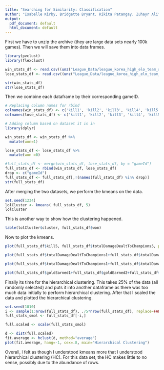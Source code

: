 ```yaml
---
title: "Searching for Similarity: Classification"
author: "Isabelle Kirby, Bridgette Bryant, Rikita Patangay, Zuhayr Ali"
output:
  pdf_document: default
  html_document: default
---
```




First we have to unzip the archive (they are large data sets nearly 100k games). Then we will save them into data frames.

```r
library(pvclust)
library(flexclust)

win_stats_df <- read.csv((unz("League_Data/league_korea_high_elo_team_stats.zip", "win_team_stats.csv")))
lose_stats_df <- read.csv((unz("League_Data/league_korea_high_elo_team_stats.zip", "lose_team_stats.csv")))

str(win_stats_df)
str(lose_stats_df)
```
Then we combine each dataframe by their corresponding gameID.
```r
# Replacing column names for rbind
colnames(win_stats_df) <- c('kill1', 'kill2', 'kill3', 'kill4', 'kill5', 'death1', 'death2', 'death3', 'death4', 'death5', 'totalDamageDealtToChampions1', 'totalDamageDealtToChampions2', 'totalDamageDealtToChampions3', 'totalDamageDealtToChampions4', 'totalDamageDealtToChampions5', 'goldEarned1', 'goldEarned2', 'goldEarned3', 'goldEarned4', 'goldEarned5', 'visionScore1', 'visionScore2', 'visionScore3', 'visionScore4', 'visionScore5', 'totalTimeCrowdControlDealt1', 'totalTimeCrowdControlDealt2', 'totalTimeCrowdControlDealt3', 'totalTimeCrowdControlDealt4', 'totalTimeCrowdControlDealt5', 'gameId')
colnames(lose_stats_df) <- c('kill1', 'kill2', 'kill3', 'kill4', 'kill5', 'death1', 'death2', 'death3', 'death4', 'death5', 'totalDamageDealtToChampions1', 'totalDamageDealtToChampions2', 'totalDamageDealtToChampions3', 'totalDamageDealtToChampions4', 'totalDamageDealtToChampions5', 'goldEarned1', 'goldEarned2', 'goldEarned3', 'goldEarned4', 'goldEarned5', 'visionScore1', 'visionScore2', 'visionScore3', 'visionScore4', 'visionScore5', 'totalTimeCrowdControlDealt1', 'totalTimeCrowdControlDealt2', 'totalTimeCrowdControlDealt3', 'totalTimeCrowdControlDealt4', 'totalTimeCrowdControlDealt5', 'gameId')

# Adding column based on dataset it is in
library(dplyr)

win_stats_df <- win_stats_df %>%
  mutate(won=1)

lose_stats_df <- lose_stats_df %>%
  mutate(won =0)

#full_stats_df <- merge(win_stats_df, lose_stats_df, by = "gameId")
full_stats_df <- rbind(win_stats_df, lose_stats_df)
drop <- c("gameId")
full_stats_df <- full_stats_df[,!(names(full_stats_df) %in% drop)]
str(full_stats_df)
```
After merging the two datasets, we perform the kmeans on the data.
```r
set.seed(1234)
lolCluster <- kmeans( full_stats_df, 5)
lolCluster
```
This is another way to show how the clustering happened.
```r
table(lolCluster$cluster, full_stats_df$won)
```
Now to plot the kmeans.
```r
plot(full_stats_df$kill5, full_stats_df$totalDamageDealtToChampions5, pch=21, bg=c("red", "orange", "yellow" , "green", "blue" )[unclass(lolCluster$cluster)], main="League of Legends Dataset")

plot(full_stats_df$totalDamageDealtToChampions1+full_stats_df$totalDamageDealtToChampions2+full_stats_df$totalDamageDealtToChampions3+full_stats_df$totalDamageDealtToChampions4+full_stats_df$totalDamageDealtToChampions5, full_stats_df$kill1+full_stats_df$kill2+full_stats_df$kill3+full_stats_df$kill4+full_stats_df$kill5, pch=21, bg=c("red", "orange", "yellow" , "green", "blue" )[unclass(lolCluster$cluster)], main="League of Legends Dataset")

plot(full_stats_df$totalDamageDealtToChampions1+full_stats_df$totalDamageDealtToChampions2+full_stats_df$totalDamageDealtToChampions3+full_stats_df$totalDamageDealtToChampions4+full_stats_df$totalDamageDealtToChampions5, full_stats_df$totalTimeCrowdControlDealt1+full_stats_df$totalTimeCrowdControlDealt2+full_stats_df$totalTimeCrowdControlDealt3+full_stats_df$totalTimeCrowdControlDealt4+full_stats_df$totalTimeCrowdControlDealt5, pch=21, bg=c("red", "orange", "yellow" , "green", "blue" )[unclass(lolCluster$cluster)], main="League of Legends Dataset")

plot(full_stats_df$goldEarned1+full_stats_df$goldEarned2+full_stats_df$goldEarned3+full_stats_df$goldEarned4+full_stats_df$goldEarned5, full_stats_df$visionScore1+full_stats_df$visionScore2+full_stats_df$visionScore3+full_stats_df$visionScore4+full_stats_df$visionScore5, pch=21, bg=c("red", "orange", "yellow" , "green", "blue" )[unclass(lolCluster$cluster)], main="League of Legends Dataset")

```

Finally its time for the hierarchical clustering. This takes 25% of the data (all randomly selected) and puts it into another dataframe as there was too much data initially to perform hierarchical clustering. After that I scaled the data and plotted the hierarchical clustering.
```r
set.seed(1010)
i <- sample(1:nrow(full_stats_df), .75*nrow(full_stats_df), replace=FALSE)
full_stats_smol <- full_stats_df[-i,]

full.scaled <- scale(full_stats_smol)

d <- dist(full.scaled)
fit.average <- hclust(d, method="average")
plot(fit.average, hang=-1, cex=.8, main="Hierarchical Clustering")
```
Overall, I felt as though I understood kmeans more that I understood hierarchical clustering (HC). For this data set, the HC makes little to no sense, possibly due to the abundance of rows. 

